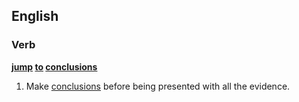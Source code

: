 ==English==

===Verb===
'''[[jump]] [[to]] [[conclusions]]'''

# {{idiom}} Make [[conclusion]]s before being presented with all the evidence.